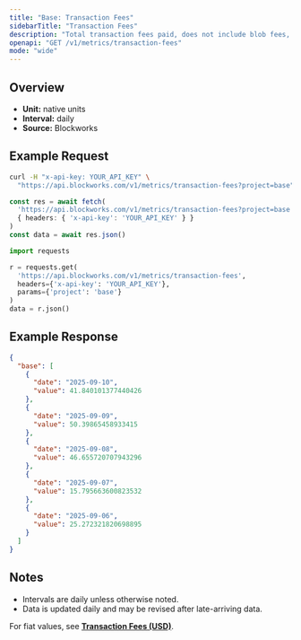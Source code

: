 ```yaml
---
title: "Base: Transaction Fees"
sidebarTitle: "Transaction Fees"
description: "Total transaction fees paid, does not include blob fees, out-of-protocol tips, or additional sources of revenue"
openapi: "GET /v1/metrics/transaction-fees"
mode: "wide"
---
```


## Overview

- **Unit:** native units
- **Interval:** daily
- **Source:** Blockworks

## Example Request

<CodeGroup>

```bash cURL
curl -H "x-api-key: YOUR_API_KEY" \
  "https://api.blockworks.com/v1/metrics/transaction-fees?project=base"
```

```typescript TypeScript
const res = await fetch(
  'https://api.blockworks.com/v1/metrics/transaction-fees?project=base',
  { headers: { 'x-api-key': 'YOUR_API_KEY' } }
)
const data = await res.json()
```

```python Python
import requests

r = requests.get(
  'https://api.blockworks.com/v1/metrics/transaction-fees',
  headers={'x-api-key': 'YOUR_API_KEY'},
  params={'project': 'base'}
)
data = r.json()
```

</CodeGroup>

## Example Response

```json
{
  "base": [
    {
      "date": "2025-09-10",
      "value": 41.840101377440426
    },
    {
      "date": "2025-09-09",
      "value": 50.39865458933415
    },
    {
      "date": "2025-09-08",
      "value": 46.655720707943296
    },
    {
      "date": "2025-09-07",
      "value": 15.795663600823532
    },
    {
      "date": "2025-09-06",
      "value": 25.272321820698895
    }
  ]
}
```

## Notes
- Intervals are daily unless otherwise noted.
- Data is updated daily and may be revised after late-arriving data.

<Note>For fiat values, see **[Transaction Fees (USD)](./transaction-fees-usd)**.</Note>